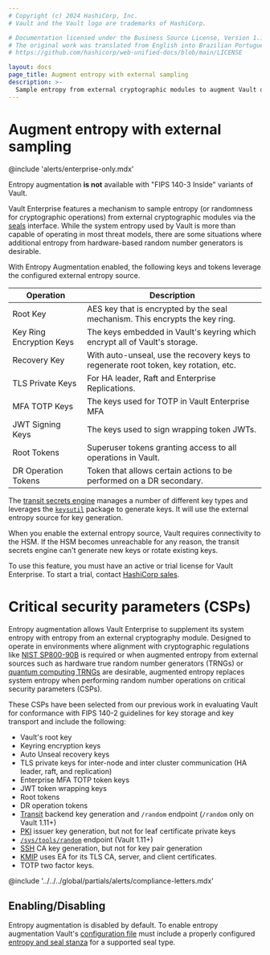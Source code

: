 ```yaml
---
# Copyright (c) 2024 HashiCorp, Inc.
# Vault and the Vault logo are trademarks of HashiCorp.

# Documentation licensed under the Business Source License, Version 1.1.
# The original work was translated from English into Brazilian Portuguese.
# https://github.com/hashicorp/web-unified-docs/blob/main/LICENSE

layout: docs
page_title: Augment entropy with external sampling
description: >-
  Sample entropy from external cryptographic modules to augment Vault defaults.
---
```


# Augment entropy with external sampling

@include 'alerts/enterprise-only.mdx'

<Warning>
  Entropy augmentation <b>is not</b> available with "FIPS 140-3 Inside" variants of
  Vault.
</Warning>

Vault Enterprise features a mechanism to sample entropy (or randomness for
cryptographic operations) from external cryptographic modules via the [seals](/vault/docs/configuration/seal)
interface. While the system entropy used by Vault is more than capable of
operating in most threat models, there are some situations where additional
entropy from hardware-based random number generators is desirable.

With Entropy Augmentation enabled, the following keys and tokens leverage the
configured external entropy source.

| Operation                | Description                                                                          |
| ------------------------ | ------------------------------------------------------------------------------------ |
| Root Key               | AES key that is encrypted by the seal mechanism. This encrypts the key ring.         |
| Key Ring Encryption Keys | The keys embedded in Vault's keyring which encrypt all of Vault's storage.           |
| Recovery Key             | With auto-unseal, use the recovery keys to regenerate root token, key rotation, etc. |
| TLS Private Keys         | For HA leader, Raft and Enterprise Replications.                                     |
| MFA TOTP Keys            | The keys used for TOTP in Vault Enterprise MFA                                       |
| JWT Signing Keys         | The keys used to sign wrapping token JWTs.                                           |
| Root Tokens              | Superuser tokens granting access to all operations in Vault.                         |
| DR Operation Tokens      | Token that allows certain actions to be performed on a DR secondary.                 |

The [transit secrets engine](/vault/docs/secrets/transit) manages a number of
different key types and leverages the
[`keysutil`](https://godoc.org/github.com/hashicorp/vault/sdk/helper/keysutil)
package to generate keys. It will use the external entropy source for key
generation.

<Warning>

When you enable the external entropy source, Vault requires connectivity to the
HSM. If the HSM becomes unreachable for any reason, the transit secrets engine
can't generate new keys or rotate existing keys.

</Warning>

To use this feature, you must have an active or trial license for Vault
Enterprise. To start a trial, contact [HashiCorp sales](mailto:sales@hashicorp.com).

# Critical security parameters (CSPs)

Entropy augmentation allows Vault Enterprise to supplement its system entropy with
entropy from an external cryptography module. Designed to operate in environments
where alignment with cryptographic regulations like [NIST SP800-90B](https://csrc.nist.gov/publications/detail/sp/800-90b/final)
is required or when augmented entropy from external sources such as hardware true
random number generators (TRNGs) or [quantum computing TRNGs](https://www.hashicorp.com/blog/quantum-security-and-cryptography-in-hashicorp-vault/)
are desirable, augmented entropy replaces system entropy when performing random
number operations on critical security parameters (CSPs).

These CSPs have been selected from our previous work in evaluating Vault for
conformance with FIPS 140-2 guidelines for key storage and key transport and
include the following:

- Vault's root key
- Keyring encryption keys
- Auto Unseal recovery keys
- TLS private keys for inter-node and inter cluster communication (HA leader, raft, and replication)
- Enterprise MFA TOTP token keys
- JWT token wrapping keys
- Root tokens
- DR operation tokens
- [Transit](/vault/docs/secrets/transit) backend key generation and `/random` endpoint (`/random` only on Vault 1.11+)
- [PKI](/vault/docs/secrets/pki) issuer key generation, but not for leaf certificate private keys
- [`/sys/tools/random`](/vault/api-docs/system/tools#generate-random-bytes) endpoint (Vault 1.11+)
- [SSH](/vault/docs/secrets/ssh) CA key generation, but not for key pair generation
- [KMIP](/vault/docs/secrets/kmip) uses EA for its TLS CA, server, and client
  certificates.
- TOTP two factor keys.

@include '../../../global/partials/alerts/compliance-letters.mdx'

## Enabling/Disabling

Entropy augmentation is disabled by default. To enable entropy augmentation Vault's
[configuration file][configuration] must include a properly configured [entropy and seal stanza](/vault/docs/configuration/entropy-augmentation)
for a supported seal type.

[configuration]: /vault/docs/configuration

